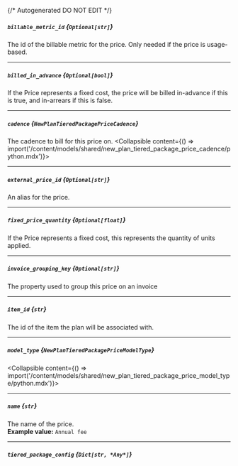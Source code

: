 {/* Autogenerated DO NOT EDIT  */}

##### `billable_metric_id` *{`Optional[str]`}*
The id of the billable metric for the price. Only needed if the price is usage-based.

---
##### `billed_in_advance` *{`Optional[bool]`}*
If the Price represents a fixed cost, the price will be billed in-advance if this is true, and in-arrears if this is false.

---
##### `cadence` *{`NewPlanTieredPackagePriceCadence`}*
The cadence to bill for this price on.
<Collapsible content={() => import('/content/models/shared/new_plan_tiered_package_price_cadence/python.mdx')}>
</Collapsible>

---
##### `external_price_id` *{`Optional[str]`}*
An alias for the price.

---
##### `fixed_price_quantity` *{`Optional[float]`}*
If the Price represents a fixed cost, this represents the quantity of units applied.

---
##### `invoice_grouping_key` *{`Optional[str]`}*
The property used to group this price on an invoice

---
##### `item_id` *{`str`}*
The id of the item the plan will be associated with.

---
##### `model_type` *{`NewPlanTieredPackagePriceModelType`}*
<Collapsible content={() => import('/content/models/shared/new_plan_tiered_package_price_model_type/python.mdx')}>
</Collapsible>

---
##### `name` *{`str`}*
The name of the price.
<br/>
**Example value:** `Annual fee`

---
##### `tiered_package_config` *{`Dict[str, *Any*]`}*

